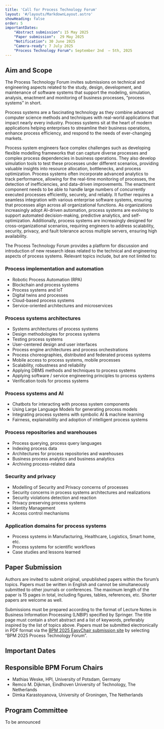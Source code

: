 ```yaml
---
title: 'Call for Process Technology Forum'
layout: '#/layouts/MarkdownLayout.astro'
showHeading: false
order: 5
importantDates:
    "Abstract submission": 15 May 2025
    "Paper submission":  29 May 2025
    "Notification": 30 June 2025
    "Camera-ready": 7 July 2025
    "Process Technology Forum": September 2nd  – 5th, 2025
---
```


## Aim and Scope

The Process Technology Forum invites submissions on technical and engineering aspects related to the study, design, development, and maintenance of software systems that support the modeling, simulation, analysis, enactment and monitoring of business processes, “process systems” in short. 

Process systems are a fascinating technology as they combine advanced computer science methods and techniques with real-world applications that impact nearly every industry.  Process systems sit at the heart of modern applications helping enterprises to streamline their business operations, enhance process efficiency, and respond to the needs of ever-changing markets.

Process system engineers face complex challenges such as developing flexible modelling frameworks that can capture diverse processes and complex process dependencies in business operations. They also develop simulation tools to test these processes under different scenarios, providing valuable insights into resource allocation, bottlenecks, and process optimization. Process systems often incorporate advanced analytics to track performance, allowing for the real-time monitoring of processes, the detection of inefficiencies, and data-driven improvements. The enactment component needs to be able to handle large numbers of concurrently executed processes efficiently, securely, and reliably. It further requires a seamless integration with various enterprise software systems, ensuring that processes align across all organizational functions. As organizations increasingly adopt AI-driven automation, process systems are evolving to support automated decision-making, predictive analytics, and self-optimization. Additionally, process systems are increasingly designed for cross-organizational scenarios, requiring engineers to address scalability, security, privacy, and fault tolerance across multiple servers, ensuring high availability.

The Process Technology Forum provides a platform for discussion and introduction of new research ideas related to the technical and engineering aspects of process systems. Relevant topics include, but are not limited to:

### Process implementation and automation

  * Robotic Process Automation (RPA)
  * Blockchain and process systems
  * Process systems and IoT
  * Digital twins and processes
  * Cloud-based process systems
  * Service-oriented architectures and microservices

### Process systems architectures
  * Systems architectures of process systems
  * Design methodologies for process systems
  * Testing process systems
  * User-centered design and user interfaces
  * Process engine architectures and process orchestrations
  * Process choreographies, distributed and federated process systems
  * Mobile access to process systems, mobile processes
  * Scalability, robustness and reliability
  * Applying DBMS methods and techniques to process systems
  * Applying software / service engineering principles to process systems
  * Verification tools for process systems

### Process systems and AI
  * Chatbots for interacting with process system components
  * Using Large Language Models for generating process models
  * Integrating process systems with symbolic AI & machine learning
  * Fairness, explainability and adoption of intelligent process systems

### Process repositories and warehouses
  *  Process querying, process query languages
  *  Indexing process data
  *  Architectures for process repositories and warehouses
  *  Business process analytics and business analytics
  *  Archiving process-related data

### Security and privacy
  * Modelling of Security and Privacy concerns of processes
  * Security concerns in process systems architectures and realizations
  * Security violations detection and reaction
  * Privacy preserving process systems
  * Identity Management
  * Access control mechanisms

### Application domains for process systems
  * Process systems in Manufacturing, Healthcare, Logistics, Smart home, etc.
  * Process systems for scientific workflows
  * Case studies and lessons learned

## Paper Submission

Authors are invited to submit original, unpublished papers within the forum’s topics. Papers must be written in English and cannot be simultaneously submitted to other journals or conferences. The maximum length of the paper is 15 pages in total, including figures, tables, references, etc. Shorter papers are welcome as well.

Submissions must be prepared according to the format of Lecture Notes in Business Information Processing (LNBIP) specified by Springer. The title page must contain a short abstract and a list of keywords, preferably inspired by the list of topics above. Papers must be submitted electronically in PDF format via the [BPM 2025 EasyChair submission site](https://easychair.org/conferences/?conf=bpm2025) by selecting “BPM 2025 Process Technology Forum”. 

## Important Dates

<ImportantDates importantDates={frontmatter.importantDates}/>

## Responsible BPM Forum Chairs

* Mathias Weske, HPI, University of Potsdam, Germany
* Remco M. Dijkman, Eindhoven University of Technology, The Netherlands
* Dimka Karastoyanova, University of Groningen, The Netherlands

## Program Committee

To be announced
